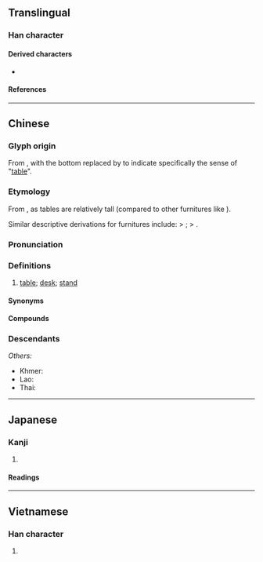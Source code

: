 {{also|棹}}
{{character info/new}}
==Translingual==

===Han character===
{{Han char|rn=75|rad=木|as=06|sn=10|four=21904|canj=YAD|ids=⿱⺊杲}}

====Derived characters====
* {{l|mul|[[槕]], [[𮄡]]}}

====References====
{{Han ref|kx=0525.130|dkj=14766|dj=0914.080|hdz=21198.010|uh=684C}}

----

==Chinese==
{{zh-forms|alt=棹,槕}}

===Glyph origin===
{{Han etym}}
From {{zh-l|*卓}}, with the bottom {{zh-l|*十}} replaced by {{zh-l|*木|wood}} to indicate specifically the sense of "[[table]]".

===Etymology===
From {{och-l|卓|high}}, as tables are relatively tall (compared to other furnitures like {{zh-l|*几}}).

Similar descriptive derivations for furnitures include: {{zh-l|*登|to climb}} > {{zh-l|*凳|stool}}; {{zh-l|*倚|to lean}} > {{zh-l|*椅|chair}}.

===Pronunciation===
{{zh-pron
|m=zhuō,er=y
|m-s=
|c=coek3,zoek3
|c-t=
|g=
|h=pfs=chok;gd=zog5
|j=
|mb=dŏ̤ 
|md=dó̤h
|mn=toh/tok
|mn_note=toh - vernacular; tok - literary
|mn-t=doh4
|w=4tsoq
|x=
|mc=y
|oc=y
|cat=n
}}

===Definitions===
{{zh-hanzi}}

# [[table]]; [[desk]]; [[stand]]
#: {{zh-x|杯子 在 桌 上。|The cup is on the '''table'''.}}

====Synonyms====
{{zh-dial|桌子}}

====Compounds====
{{zh-der|八仙桌|供桌|課桌|書桌|圓桌|圓桌會議|桌布|桌燈|桌面|桌面系統|桌上型|桌上型電腦|桌子|上桌|壓桌|六仙桌|平頭桌席|圍桌|圓桌武士|四仙桌|桌曆|憑桌|搭桌|炕琴桌兒|桌席|拍桌驚嘆|果桌|炕桌兒|拍桌|桌罩|祭桌|桌面兒上|桌球|方桌|桌椅板凳|案桌|桌墊|靈桌|茶桌|講桌|面桌|飯桌|製圖桌|餐桌|辦公桌|辦桌}}

===Descendants===
{{CJKV||たく|탁|j=卓}}
''Others:''
* Khmer: {{l|km|តុ}}
* Lao: {{l|lo|ໂຕະ}}
* Thai: {{l|th|โต๊ะ}}

----

==Japanese==

===Kanji===
{{ja-kanji|rs=木06}}

# {{defn|lang=ja|sort=木06}}

====Readings====
{{ja-readings|on=[[たく]] (taku)|kun=}}

----

==Vietnamese==

===Han character===
{{vi-hantu|[[trác]]|rs=木06}}

# {{defn|lang=vi|sort=木06}}
